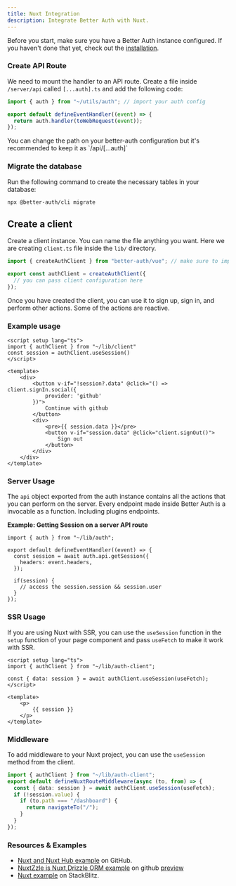```yaml
---
title: Nuxt Integration
description: Integrate Better Auth with Nuxt.
---
```


Before you start, make sure you have a Better Auth instance configured. If you haven't done that yet, check out the [installation](/docs/installation).

### Create API Route

We need to mount the handler to an API route. Create a file inside `/server/api` called `[...auth].ts` and add the following code:

```ts title="server/api/[...auth].ts"
import { auth } from "~/utils/auth"; // import your auth config

export default defineEventHandler((event) => {
  return auth.handler(toWebRequest(event));
});
```
<Callout type="info">
  You can change the path on your better-auth configuration but it's recommended to keep it as `/api/[...auth]`
</Callout>

### Migrate the database

Run the following command to create the necessary tables in your database:

```bash
npx @better-auth/cli migrate
```

## Create a client

Create a client instance. You can name the file anything you want. Here we are creating `client.ts` file inside the `lib/` directory.

```ts title="auth-client.ts"
import { createAuthClient } from "better-auth/vue"; // make sure to import from better-auth/vue

export const authClient = createAuthClient({
  // you can pass client configuration here
});
```

Once you have created the client, you can use it to sign up, sign in, and perform other actions.
Some of the actions are reactive.

### Example usage

```vue title="index.vue"
<script setup lang="ts">
import { authClient } from "~/lib/client"
const session = authClient.useSession()
</script>

<template>
    <div>
        <button v-if="!session?.data" @click="() => client.signIn.social({
            provider: 'github'
        })">
            Continue with github
        </button>
        <div>
            <pre>{{ session.data }}</pre>
            <button v-if="session.data" @click="client.signOut()">
                Sign out
            </button>
        </div>
    </div>
</template>
```

### Server Usage

The `api` object exported from the auth instance contains all the actions that you can perform on the server. Every endpoint made inside Better Auth is a invocable as a function. Including plugins endpoints.

**Example: Getting Session on a server API route**

```tsx title="server/api/example.ts"
import { auth } from "~/lib/auth";

export default defineEventHandler((event) => {
  const session = await auth.api.getSession({
    headers: event.headers,
  });

  if(session) {
    // access the session.session && session.user
  }
});
```


### SSR Usage

If you are using Nuxt with SSR, you can use the `useSession` function in the `setup` function of your page component and pass `useFetch` to make it work with SSR.

```vue title="index.vue"
<script setup lang="ts">
import { authClient } from "~/lib/auth-client";

const { data: session } = await authClient.useSession(useFetch);
</script>

<template>
    <p>
        {{ session }}
    </p>
</template>
```


### Middleware

To add middleware to your Nuxt project, you can use the `useSession` method from the client.

```ts title="middleware/auth.global.ts"
import { authClient } from "~/lib/auth-client";
export default defineNuxtRouteMiddleware(async (to, from) => {
  const { data: session } = await authClient.useSession(useFetch);
  if (!session.value) {
    if (to.path === "/dashboard") {
      return navigateTo("/");
    }
  }
});
```

### Resources & Examples

- [Nuxt and Nuxt Hub example](https://github.com/atinux/nuxthub-better-auth) on GitHub.
- [NuxtZzle is Nuxt,Drizzle ORM example](https://github.com/leamsigc/nuxt-better-auth-drizzle) on github [preview](https://nuxt-better-auth.giessen.dev/)
- [Nuxt example](https://stackblitz.com/github/better-auth/better-auth/tree/main/examples/nuxt-example) on StackBlitz.
